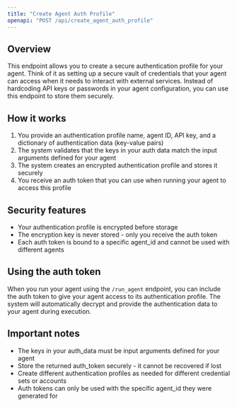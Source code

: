 ```yaml
---
title: "Create Agent Auth Profile"
openapi: "POST /api/create_agent_auth_profile"
---
```


## Overview

This endpoint allows you to create a secure authentication profile for your agent. Think of it as setting up a secure vault of credentials that your agent can access when it needs to interact with external services. Instead of hardcoding API keys or passwords in your agent configuration, you can use this endpoint to store them securely.

## How it works

1. You provide an authentication profile name, agent ID, API key, and a dictionary of authentication data (key-value pairs)
2. The system validates that the keys in your auth data match the input arguments defined for your agent
3. The system creates an encrypted authentication profile and stores it securely
4. You receive an auth token that you can use when running your agent to access this profile

## Security features

- Your authentication profile is encrypted before storage
- The encryption key is never stored - only you receive the auth token
- Each auth token is bound to a specific agent_id and cannot be used with different agents

## Using the auth token

When you run your agent using the `/run_agent` endpoint, you can include the auth token to give your agent access to its authentication profile. The system will automatically decrypt and provide the authentication data to your agent during execution.

## Important notes

- The keys in your auth_data must be input arguments defined for your agent
- Store the returned auth_token securely - it cannot be recovered if lost
- Create different authentication profiles as needed for different credential sets or accounts
- Auth tokens can only be used with the specific agent_id they were generated for
